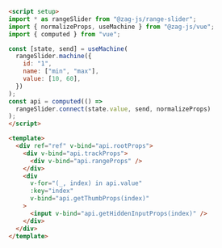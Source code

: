 ```md
<script setup>
import * as rangeSlider from "@zag-js/range-slider";
import { normalizeProps, useMachine } from "@zag-js/vue";
import { computed } from "vue";

const [state, send] = useMachine(
  rangeSlider.machine({
    id: "1",
    name: ["min", "max"],
    value: [10, 60],
  })
);
const api = computed(() =>
  rangeSlider.connect(state.value, send, normalizeProps)
);
</script>

<template>
  <div ref="ref" v-bind="api.rootProps">
    <div v-bind="api.trackProps">
      <div v-bind="api.rangeProps" />
    </div>
    <div
      v-for="(_, index) in api.value"
      :key="index"
      v-bind="api.getThumbProps(index)"
    >
      <input v-bind="api.getHiddenInputProps(index)" />
    </div>
  </div>
</template>
```
